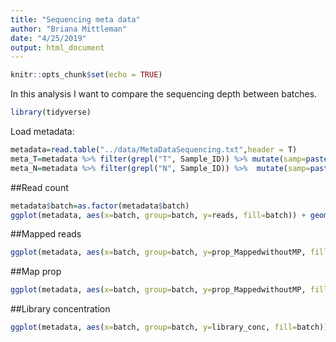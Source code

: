 ```yaml
---
title: "Sequencing meta data"
author: "Briana Mittleman"
date: "4/25/2019"
output: html_document
---
```


```r
knitr::opts_chunk$set(echo = TRUE)
```
In this analysis I want to compare the sequencing depth between batches.  

```r
library(tidyverse)
```

Load metadata:  

```r
metadata=read.table("../data/MetaDataSequencing.txt",header = T)
meta_T=metadata %>% filter(grepl("T", Sample_ID)) %>% mutate(samp=paste("X", Sample_ID, sep=""))
meta_N=metadata %>% filter(grepl("N", Sample_ID)) %>%  mutate(samp=paste("X", Sample_ID, sep=""))
```

##Read count
```r
metadata$batch=as.factor(metadata$batch)
ggplot(metadata, aes(x=batch, group=batch, y=reads, fill=batch)) + geom_boxplot() + geom_jitter() + facet_grid(~fraction) + labs(title="Read count by batch")
```

##Mapped reads
```r
ggplot(metadata, aes(x=batch, group=batch, y=prop_MappedwithoutMP, fill=batch)) + geom_boxplot() + geom_jitter() + facet_grid(~fraction) + labs(title="Mapped reads by batch")
```

##Map prop

```r
ggplot(metadata, aes(x=batch, group=batch, y=prop_MappedwithoutMP, fill=batch)) + geom_boxplot() + geom_jitter() + facet_grid(~fraction) + labs(title="Proportion Mapped reads by batch")
```


##Library concentration  

```r
ggplot(metadata, aes(x=batch, group=batch, y=library_conc, fill=batch)) + geom_boxplot() + geom_jitter() + facet_grid(~fraction) + labs(title="Library concentrations by batch")
```

